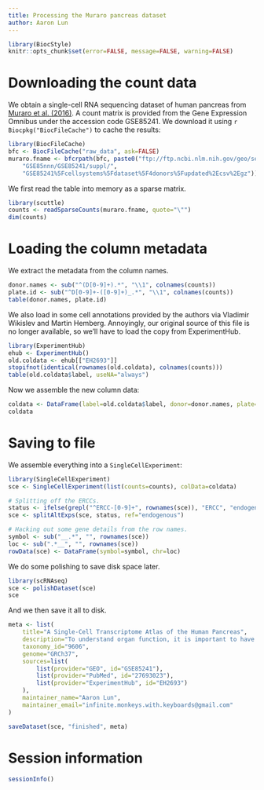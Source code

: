 ```yaml
---
title: Processing the Muraro pancreas dataset
author: Aaron Lun
---
```


```r
library(BiocStyle)
knitr::opts_chunk$set(error=FALSE, message=FALSE, warning=FALSE)
```

# Downloading the count data

We obtain a single-cell RNA sequencing dataset of human pancreas from [Muraro et al. (2016)](https://doi.org/10.1016/j.cels.2016.09.002).
A count matrix is provided from the Gene Expression Omnibus under the accession code GSE85241.
We download it using `r Biocpkg("BiocFileCache")` to cache the results:

```r
library(BiocFileCache)
bfc <- BiocFileCache("raw_data", ask=FALSE)
muraro.fname <- bfcrpath(bfc, paste0("ftp://ftp.ncbi.nlm.nih.gov/geo/series/",
    "GSE85nnn/GSE85241/suppl/",
    "GSE85241%5Fcellsystems%5Fdataset%5F4donors%5Fupdated%2Ecsv%2Egz"))
```

We first read the table into memory as a sparse matrix.

```r
library(scuttle)
counts <- readSparseCounts(muraro.fname, quote="\"")
dim(counts)
```

# Loading the column metadata

We extract the metadata from the column names.

```r
donor.names <- sub("^(D[0-9]+).*", "\\1", colnames(counts))
plate.id <- sub("^D[0-9]+-([0-9]+)_.*", "\\1", colnames(counts))
table(donor.names, plate.id)
```

We also load in some cell annotations provided by the authors via Vladimir Wikislev and Martin Hemberg.
Annoyingly, our original source of this file is no longer available, so we'll have to load the copy from ExperimentHub.

```r
library(ExperimentHub)
ehub <- ExperimentHub()
old.coldata <- ehub[["EH2693"]]
stopifnot(identical(rownames(old.coldata), colnames(counts)))
table(old.coldata$label, useNA="always") 
```

Now we assemble the new column data:

```r
coldata <- DataFrame(label=old.coldata$label, donor=donor.names, plate=factor(plate.id))
coldata
```

# Saving to file

We assemble everything into a `SingleCellExperiment`:

```r
library(SingleCellExperiment)
sce <- SingleCellExperiment(list(counts=counts), colData=coldata)

# Splitting off the ERCCs.
status <- ifelse(grepl("^ERCC-[0-9]+", rownames(sce)), "ERCC", "endogenous")
sce <- splitAltExps(sce, status, ref="endogenous")

# Hacking out some gene details from the row names.
symbol <- sub("__.*", "", rownames(sce))
loc <- sub(".*__", "", rownames(sce))
rowData(sce) <- DataFrame(symbol=symbol, chr=loc)
```

We do some polishing to save disk space later.

```r
library(scRNAseq)
sce <- polishDataset(sce)
sce
```

And we then save it all to disk.

```r
meta <- list(
    title="A Single-Cell Transcriptome Atlas of the Human Pancreas",
    description="To understand organ function, it is important to have an inventory of its cell types and of their corresponding marker genes. This is a particularly challenging task for human tissues like the pancreas, because reliable markers are limited. Hence, transcriptome-wide studies are typically done on pooled islets of Langerhans, obscuring contributions from rare cell types and of potential subpopulations. To overcome this challenge, we developed an automated platform that uses FACS, robotics, and the CEL-Seq2 protocol to obtain the transcriptomes of thousands of single pancreatic cells from deceased organ donors, allowing in silico purification of all main pancreatic cell types. We identify cell type-specific transcription factors and a subpopulation of REG3A-positive acinar cells. We also show that CD24 and TM4SF4 expression can be used to sort live alpha and beta cells with high purity. This resource will be useful for developing a deeper understanding of pancreatic biology and pathophysiology of diabetes mellitus.",
    taxonomy_id="9606",
    genome="GRCh37",
    sources=list(
        list(provider="GEO", id="GSE85241"),
        list(provider="PubMed", id="27693023"),
        list(provider="ExperimentHub", id="EH2693")
    ),
    maintainer_name="Aaron Lun",
    maintainer_email="infinite.monkeys.with.keyboards@gmail.com"
)

saveDataset(sce, "finished", meta)
```

# Session information {-}

```r
sessionInfo()
```
